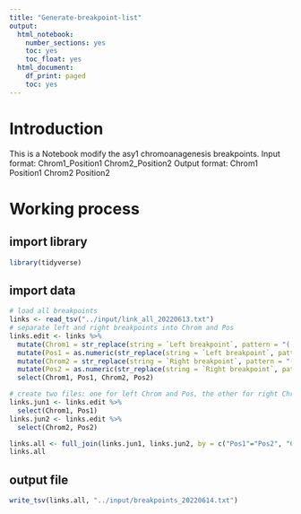 ```yaml
---
title: "Generate-breakpoint-list"
output:
  html_notebook:
    number_sections: yes
    toc: yes
    toc_float: yes
  html_document:
    df_print: paged
    toc: yes
---
```


# Introduction #
This is a Notebook modify the asy1 chromoanagenesis breakpoints.
Input format: Chrom1_Position1    Chrom2_Position2
Output format: Chrom1    Position1    Chrom2    Position2

# Working process #
## import library ##
```r
library(tidyverse)
```

## import data ##
```r
# load all breakpoints
links <- read_tsv("../input/link_all_20220613.txt")
# separate left and right breakpoints into Chrom and Pos
links.edit <- links %>%
  mutate(Chrom1 = str_replace(string = `Left breakpoint`, pattern = "(.*)_(.*)", replacement = "\\1")) %>%
  mutate(Pos1 = as.numeric(str_replace(string = `Left breakpoint`, pattern = "(.*)_(.*)", replacement = "\\2"))) %>%
  mutate(Chrom2 = str_replace(string = `Right breakpoint`, pattern = "(.*)_(.*)", replacement = "\\1")) %>%
  mutate(Pos2 = as.numeric(str_replace(string = `Right breakpoint`, pattern = "(.*)_(.*)", replacement = "\\2"))) %>%
  select(Chrom1, Pos1, Chrom2, Pos2)

# create two files: one for left Chrom and Pos, the other for right Chrom and Pos
links.jun1 <- links.edit %>%
  select(Chrom1, Pos1)
links.jun2 <- links.edit %>%
  select(Chrom2, Pos2)

links.all <- full_join(links.jun1, links.jun2, by = c("Pos1"="Pos2", "Chrom1"="Chrom2"))
links.all
```

## output file ##
```r
write_tsv(links.all, "../input/breakpoints_20220614.txt")
```


